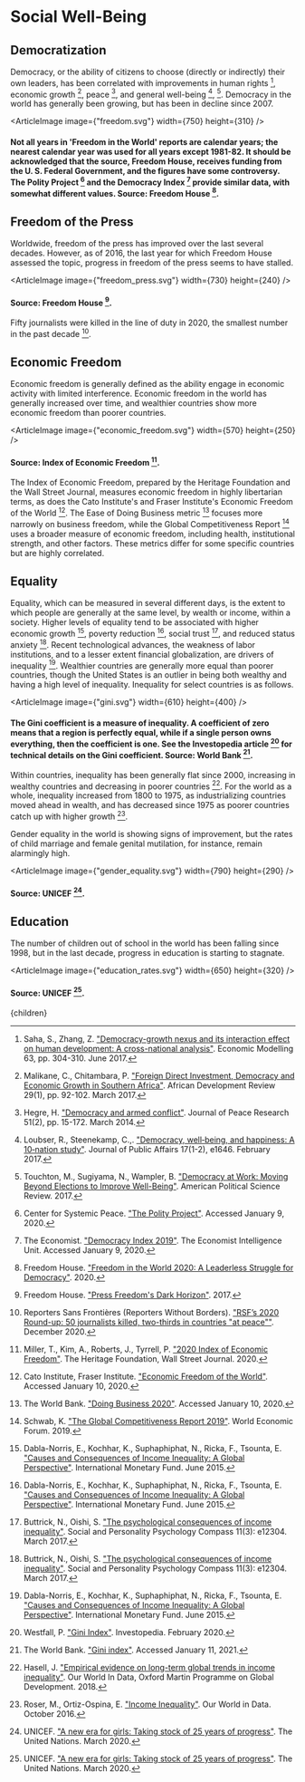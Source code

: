 


# Social Well-Being

## Democratization
Democracy, or the ability of citizens to choose (directly or indirectly) their own leaders, has been correlated with improvements in human rights [^14], economic growth [^10], peace [^8], and general well-being [^9], [^19]. Democracy in the world has generally been growing, but has been in decline since 2007.

<ArticleImage image={"freedom.svg"} width={750} height={310} />
#### Not all years in 'Freedom in the World' reports are calendar years; the nearest calendar year was used for all years except 1981-82. It should be acknowledged that the source, Freedom House, receives funding from the U. S. Federal Government, and the figures have some controversy. The Polity Project [^3] and the Democracy Index [^16] provide similar data, with somewhat different values. Source: Freedom House [^5].

## Freedom of the Press
Worldwide, freedom of the press has improved over the last several decades. However, as of 2016, the last year for which Freedom House assessed the topic, progress in freedom of the press seems to have stalled.

<ArticleImage image={"freedom_press.svg"} width={730} height={240} />
#### Source: Freedom House [^6].

Fifty journalists were killed in the line of duty in 2020, the smallest number in the past decade [^12].

## Economic Freedom
Economic freedom is generally defined as the ability engage in economic activity with limited interference. Economic freedom in the world has generally increased over time, and wealthier countries show more economic freedom than poorer countries.

<ArticleImage image={"economic_freedom.svg"} width={570} height={250} />
#### Source: Index of Economic Freedom [^11].

The Index of Economic Freedom, prepared by the Heritage Foundation and the Wall Street Journal, measures economic freedom in highly libertarian terms, as does the Cato Institute's and Fraser Institute's Economic Freedom of the World [^2]. The Ease of Doing Business metric [^17] focuses more narrowly on business freedom, while the Global Competitiveness Report [^15] uses a broader measure of economic freedom, including health, institutional strength, and other factors. These metrics differ for some specific countries but are highly correlated.

## Equality
Equality, which can be measured in several different days, is the extent to which people are generally at the same level, by wealth or income, within a society. Higher levels of equality tend to be associated with higher economic growth [^4], poverty reduction [^4], social trust [^1], and reduced status anxiety [^1]. Recent technological advances, the weakness of labor institutions, and to a lesser extent financial globalization, are drivers of inequality [^4]. Wealthier countries are generally more equal than poorer countries, though the United States is an outlier in being both wealthy and having a high level of inequality. Inequality for select countries is as follows.

<ArticleImage image={"gini.svg"} width={610} height={400} />
#### The Gini coefficient is a measure of inequality. A coefficient of zero means that a region is perfectly equal, while if a single person owns everything, then the coefficient is one. See the Investopedia article [^21] for technical details on the Gini coefficient. Source: World Bank [^18].

Within countries, inequality has been generally flat since 2000, increasing in wealthy countries and decreasing in poorer countries [^7]. For the world as a whole, inequality increased from 1800 to 1975, as industrializing countries moved ahead in wealth, and has decreased since 1975 as poorer countries catch up with higher growth [^13].

Gender equality in the world is showing signs of improvement, but the rates of child marriage and female genital mutilation, for instance, remain alarmingly high.

<ArticleImage image={"gender_equality.svg"} width={790} height={290} />
#### Source: UNICEF [^20].

## Education
The number of children out of school in the world has been falling since 1998, but in the last decade, progress in education is starting to stagnate.

<ArticleImage image={"education_rates.svg"} width={650} height={320} />
#### Source: UNICEF [^20].

[^1]: Buttrick, N., Oishi, S. ["The psychological consequences of income inequality"](https://onlinelibrary.wiley.com/doi/abs/10.1111/spc3.12304). Social and Personality Psychology Compass 11(3): e12304. March 2017.

[^2]: Cato Institute, Fraser Institute. ["Economic Freedom of the World"](https://www.cato.org/economic-freedom-world). Accessed January 10, 2020.

[^3]: Center for Systemic Peace. ["The Polity Project"](https://www.systemicpeace.org/polityproject.html). Accessed January 9, 2020.

[^4]: Dabla-Norris, E., Kochhar, K., Suphaphiphat, N., Ricka, F., Tsounta, E. ["Causes and Consequences of Income Inequality: A Global Perspective"](https://www.imf.org/en/Publications/Staff-Discussion-Notes/Issues/2016/12/31/Causes-and-Consequences-of-Income-Inequality-A-Global-Perspective-42986). International Monetary Fund. June 2015.

[^5]: Freedom House. ["Freedom in the World 2020: A Leaderless Struggle for Democracy"](https://freedomhouse.org/report/freedom-world/2020/leaderless-struggle-democracy). 2020.

[^6]: Freedom House. ["Press Freedom's Dark Horizon"](https://freedomhouse.org/report/freedom-press/2017/press-freedoms-dark-horizon). 2017.

[^7]: Hasell, J. ["Empirical evidence on long-term global trends in income inequality"](https://www.un.org/development/desa/dspd/wp-content/uploads/sites/22/2018/06/2-2.pdf). Our World In Data, Oxford Martin Programme on Global Development. 2018.

[^8]: Hegre, H. ["Democracy and armed conflict"](https://journals.sagepub.com/doi/full/10.1177/0022343313512852). Journal of Peace Research 51(2), pp. 15-172. March 2014.

[^9]: Loubser, R., Steenekamp, C.,. ["Democracy, well‐being, and happiness: A 10‐nation study"](https://onlinelibrary.wiley.com/doi/abs/10.1002/pa.1646). Journal of Public Affairs 17(1-2), e1646. February 2017.

[^10]: Malikane, C., Chitambara, P. ["Foreign Direct Investment, Democracy and Economic Growth in Southern Africa"](https://onlinelibrary.wiley.com/doi/abs/10.1111/1467-8268.12242). African Development Review 29(1), pp. 92-102. March 2017.

[^11]: Miller, T., Kim, A., Roberts, J., Tyrrell, P. ["2020 Index of Economic Freedom"](https://www.heritage.org/index/ranking/?version=174). The Heritage Foundation, Wall Street Journal. 2020.

[^12]: Reporters Sans Frontières (Reporters Without Borders). ["RSF’s 2020 Round-up: 50 journalists killed, two-thirds in countries "at peace""](https://rsf.org/en/news/rsfs-2020-round-50-journalists-killed-two-thirds-countries-peace). December 2020.

[^13]: Roser, M., Ortiz-Ospina, E. ["Income Inequality"](https://ourworldindata.org/income-inequality). Our World in Data. October 2016.

[^14]: Saha, S., Zhang, Z. ["Democracy-growth nexus and its interaction effect on human development: A cross-national analysis"](https://www.sciencedirect.com/science/article/abs/pii/S0264999316306538). Economic Modelling 63, pp. 304-310. June 2017.

[^15]: Schwab, K. ["The Global Competitiveness Report 2019"](https://www.weforum.org/reports/how-to-end-a-decade-of-lost-productivity-growth). World Economic Forum. 2019.

[^16]: The Economist. ["Democracy Index 2019"](https://www.eiu.com/topic/democracy-index). The Economist Intelligence Unit. Accessed January 9, 2020.

[^17]: The World Bank. ["Doing Business 2020"](https://www.doingbusiness.org/en/data). Accessed January 10, 2020.

[^18]: The World Bank. ["Gini index"](https://data.worldbank.org/indicator/SI.POV.GINI/). Accessed January 11, 2021.

[^19]: Touchton, M., Sugiyama, N., Wampler, B. ["Democracy at Work: Moving Beyond Elections to Improve Well-Being"](https://scholarworks.boisestate.edu/polsci_facpubs/171/). American Political Science Review. 2017.

[^20]: UNICEF. ["A new era for girls: Taking stock of 25 years of progress"](https://data.unicef.org/resources/a-new-era-for-girls-taking-stock-of-25-years-of-progress/). The United Nations. March 2020.

[^21]: Westfall, P. ["Gini Index"](https://www.investopedia.com/terms/g/gini-index.asp). Investopedia. February 2020.

  <Article 
    focusAreaUrl={focusAreaUrl} 
    hierarchy={hierarchy} 
    site={site}
  >
    {children}
  </Article>